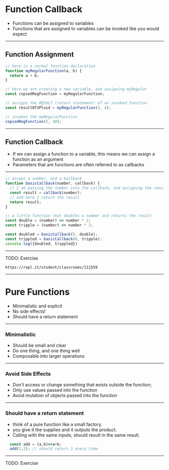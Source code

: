 
# Function Callback

- Functions can be assigned to variables
- Functions that are assigned to variables can be invoked like you would expect

---

## Function Assignment 

```javascript
// here is a normal function declaration
function myRegularFunction(a, b) {
  return a + b;
}

// here we are creating a new variable, and assigning myRegular
const copiedRegFunction = myRegularFunction;

// assigns the RESULT (return statement) of an invoked function
const resultOf3Plus4 = myRegularFunction(3, 4);

// invokes the myRegularFunction
copiedRegFunction(5, 10);
```

---

## Function Callback

- If we can assign a function to a variable, this means we can assign a function as an argument
- Parameters that are functions are often referred to as callbacks

---

```javascript Function Callbacks
// accept a number, and a ballback
function basicCallback(number, callback) {
  // I am passing the number into the callback, and assigning the result
  const result = callback(number);
  // and here I return the result
  return result;
}

// a little function that doubles a number and returns the result
const double = (number) => number * 2;
const tripple = (number) => number * 3;

const doubled = basicCallback(5, double);
const trippled = basicCallback(6, tripple);
console.log({doubled, trippled})
```

---

TODO: Exercise

```notes
https://repl.it/student/classrooms/111559
```

---

# Pure Functions

- Minimalistic and explicit 
- No side effects! 
- Should have a return statement

---

### Minimalistic 

- Should be small and clear
- Do one thing, and one thing well
- Composable into larger operations

---

### Avoid Side Effects

- Don't access or change something that exists outside the function; 
- Only use values passed into the function 
- Avoid mutation of objects passed into the function 

---

### Should have a return statement

- think of a pure function like a small factory. 
- you give it the supplies and it outputs the product. 
- Calling with the same inputs, should result in the same result.

```javascript
  const add = (a,b)=>a+b;
  add(1,2); // should return 3 every time.
```

---

TODO: Exercise